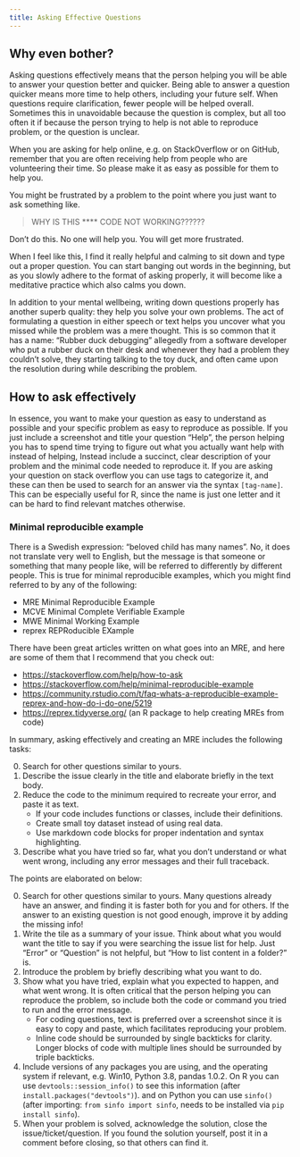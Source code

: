 ```yaml
---
title: Asking Effective Questions
---
```


## Why even bother?

Asking questions effectively means that the person helping you
will be able to answer your question better and quicker.
Being able to answer a question quicker means more time to help others,
including your future self.
When questions require clarification,
fewer people will be helped overall.
Sometimes this in unavoidable because the question is complex,
but all too often it if because the person trying to help
is not able to reproduce problem,
or the question is unclear.

When you are asking for help online,
e.g. on StackOverflow or on GitHub,
remember that you are often receiving help from people
who are volunteering their time.
So please make it as easy as possible for them to help you.

You might be frustrated by a problem
to the point where you just want to ask something like.

> WHY IS THIS \*\*\*\* CODE NOT WORKING??????

Don't do this.
No one will help you.
You will get more frustrated.

When I feel like this,
I find it really helpful and calming to sit down
and type out a proper question.
You can start banging out words in the beginning,
but as you slowly adhere to the format of asking properly,
it will become like a meditative practice
which also calms you down.

In addition to your mental wellbeing,
writing down questions properly has another superb quality:
they help you solve your own problems.
The act of formulating a question in either speech or text
helps you uncover what you missed while the problem was a mere thought.
This is so common that it has a name:
"Rubber duck debugging"
allegedly from a software developer who put a rubber duck on their desk
and whenever they had a problem they couldn't solve,
they starting talking to the toy duck,
and often came upon the resolution during while describing the problem.

## How to ask effectively

In essence,
you want to make your question as easy to understand as possible
and your specific problem as easy to reproduce as possible.
If you just include a screenshot and title your question "Help",
the person helping you has to spend time trying to figure out
what you actually want help with instead of helping,
Instead include a succinct, clear
description of your problem
and the minimal code needed to reproduce it.
If you are asking your question on stack overflow
you can use tags to categorize it,
and these can then be used to search for an answer via the syntax `[tag-name]`.
This can be especially useful for R,
since the name is just one letter
and it can be hard to find relevant matches otherwise.

### Minimal reproducible example

There is a Swedish expression:
"beloved child has many names".
No,
it does not translate very well to English,
but the message is that someone or something that many people like,
will be referred to differently by different people.
This is true for minimal reproducible examples,
which you might find referred to by any of the following:

- MRE Minimal Reproducible Example
- MCVE Minimal Complete Verifiable Example
- MWE Minimal Working Example
- reprex REPRoducible EXample

There have been great articles written on what goes into an MRE,
and here are some of them that I recommend that you check out:

- <https://stackoverflow.com/help/how-to-ask>
- <https://stackoverflow.com/help/minimal-reproducible-example>
- <https://community.rstudio.com/t/faq-whats-a-reproducible-example-reprex-and-how-do-i-do-one/5219>
- <https://reprex.tidyverse.org/> (an R package to help creating MREs from code)

In summary,
asking effectively
and creating an MRE includes the following tasks:

0. Search for other questions similar to yours.
1. Describe the issue clearly in the title and elaborate briefly in the text body.
2. Reduce the code to the minimum required to recreate your error, and paste it as text.
    - If your code includes functions or classes, include their definitions.
    - Create small toy dataset instead of using real data.
    - Use markdown code blocks for proper indentation and syntax highlighting.
3. Describe what you have tried so far,
   what you don't understand or what went wrong,
   including any error messages and their full traceback.

The points are elaborated on below:

0. Search for other questions similar to yours.
   Many questions already have an answer,
   and finding it is faster both for you and for others.
   If the answer to an existing question is not good enough,
   improve it by adding the missing info!
1. Write the tile as a summary of your issue.
   Think about what you would want the title to say
   if you were searching the issue list for help.
   Just "Error" or "Question" is not helpful,
   but "How to list content in a folder?" is.
2. Introduce the problem by briefly describing what you want to do.
3. Show what you have tried,
   explain what you expected to happen,
   and what went wrong.
   It is often critical that the person helping you can reproduce the problem,
   so include both the code or command you tried to run and the error message.
      - For coding questions,
        text is preferred over a screenshot since it is easy to copy and paste,
        which facilitates reproducing your problem.
      - Inline code should be surrounded by single backticks for clarity.
        Longer blocks of code with multiple lines should be surrounded by triple backticks.
4. Include versions of any packages you are using,
   and the operating system if relevant,
   e.g. Win10, Python 3.8, pandas 1.0.2.
   On R you can use `devtools::session_info()` to see this information
   (after `install.packages("devtools")`).
   and on Python you can use `sinfo()`
   (after importing: `from sinfo import sinfo`,
   needs to be installed via `pip install sinfo`).
5. When your problem is solved,
   acknowledge the solution,
   close the issue/ticket/question.
   If you found the solution yourself,
   post it in a comment before closing,
   so that others can find it.
